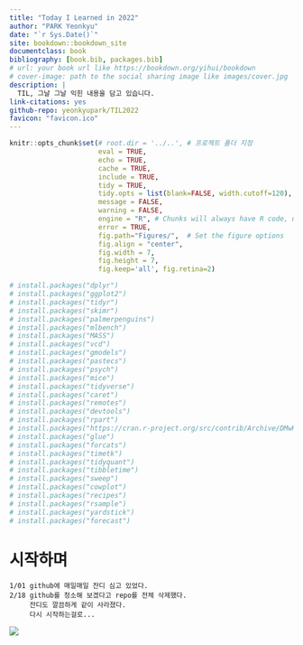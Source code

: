 ```yaml
--- 
title: "Today I Learned in 2022"
author: "PARK Yeonkyu"
date: "`r Sys.Date()`"
site: bookdown::bookdown_site
documentclass: book
bibliography: [book.bib, packages.bib]
# url: your book url like https://bookdown.org/yihui/bookdown
# cover-image: path to the social sharing image like images/cover.jpg
description: |
  TIL, 그날 그날 익힌 내용을 담고 있습니다.
link-citations: yes
github-repo: yeonkyupark/TIL2022
favicon: "favicon.ico"
---
```


```r
knitr::opts_chunk$set(# root.dir = '../..', # 프로젝트 폴더 지정
                      eval = TRUE,
                      echo = TRUE,
                      cache = TRUE,
                      include = TRUE,
                      tidy = TRUE,
                      tidy.opts = list(blank=FALSE, width.cutoff=120), # 소스 출력길이 지정
                      message = FALSE,
                      warning = FALSE,
                      engine = "R", # Chunks will always have R code, unless noted
                      error = TRUE,
                      fig.path="Figures/",  # Set the figure options
                      fig.align = "center",
                      fig.width = 7,
                      fig.height = 7,
                      fig.keep='all', fig.retina=2)
```

```r
# install.packages("dplyr")
# install.packages("ggplot2")
# install.packages("tidyr")
# install.packages("skimr")
# install.packages("palmerpenguins")
# install.packages("mlbench")
# install.packages("MASS")
# install.packages("vcd")
# install.packages("gmodels")
# install.packages("pastecs")
# install.packages("psych")
# install.packages("mice")
# install.packages("tidyverse")
# install.packages("caret")
# install.packages("remotes")
# install.packages("devtools")
# install.packages("rpart")
# install.packages("https://cran.r-project.org/src/contrib/Archive/DMwR/DMwR_0.4.1.tar.gz", repos=NULL, method="libcurl")
# install.packages("glue")
# install.packages("forcats")
# install.packages("timetk")
# install.packages("tidyquant")
# install.packages("tibbletime")
# install.packages("sweep")
# install.packages("cowplot")
# install.packages("recipes")
# install.packages("rsample")
# install.packages("yardstick")
# install.packages("forecast")
```

# 시작하며  {-}

```
1/01 github에 매일매일 잔디 심고 있었다.  
2/18 github를 청소해 보겠다고 repo를 전체 삭제했다.  
     잔디도 깔끔하게 같이 사라졌다.
     다시 시작하는걸로...  
```

![](https://user-images.githubusercontent.com/72383349/155848684-460dbb41-426d-4d5a-9f85-99528427c89d.png)

